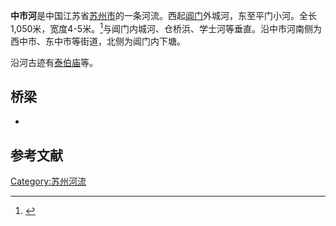 {{Infobox_river
| river_name = 中市河
| image_name = 
| caption = 
| origin = 
| mouth = 
| basin_countries = {{CHN}}[[苏州市|苏州市]]
| length = 1,050米
| elevation =
| discharge = 
| watershed = 
}}
'''中市河'''是中国江苏省[[苏州市|苏州市]]的一条河流。西起[[阊门|阊门]]外城河，东至平门小河。全长1,050米，宽度4-5米。<ref>{{cite web| url=http://www.dfzb.suzhou.gov.cn/zsbl/252327.htm| title=河道 苏州地方志| publisher=苏州市志| accessdate=2013-01-26| deadurl=yes| archiveurl=https://web.archive.org/web/20131029193758/http://www.dfzb.suzhou.gov.cn/zsbl/252327.htm| archivedate=2013-10-29}}</ref>与阊门内城河、仓桥浜、学士河等垂直。沿中市河南侧为西中市、东中市等街道，北侧为阊门内下塘。

沿河古迹有[[泰伯庙|泰伯庙]]等。

== 桥梁 ==
*

==参考文献==
{{reflist}}

{{Suzhou-stub}}

[[Category:苏州河流|Category:苏州河流]]